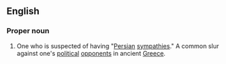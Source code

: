 ==English==

===Proper noun===
{{en-proper noun}}

# One who is suspected of having "[[Persian]] [[sympathies]]."  A common slur against one's [[political]] [[opponents]] in ancient [[Greece]].